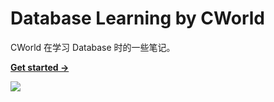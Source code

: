 # Database Learning by CWorld

CWorld 在学习 Database 时的一些笔记。

[**Get started →**](./instruction)

![](https://th.bing.com/th/id/R.a32ddb2e8ae1151a8a4ee8d7375d2f5a?rik=8MW9Tn8ilmtUpQ&riu=http%3a%2f%2f4.bp.blogspot.com%2f-3rFHhTTNJ1A%2fUWSVV_F_gHI%2fAAAAAAAAANI%2fk4QHRwZHzvE%2fw1200-h630-p-k-no-nu%2fHealth%2bInformation%2bExchange.jpg&ehk=59UXtyUeQSr5h8O1oEEL8rnFBXWN6Xkx%2b%2bEhBGRY7Ck%3d&risl=&pid=ImgRaw&r=0)
